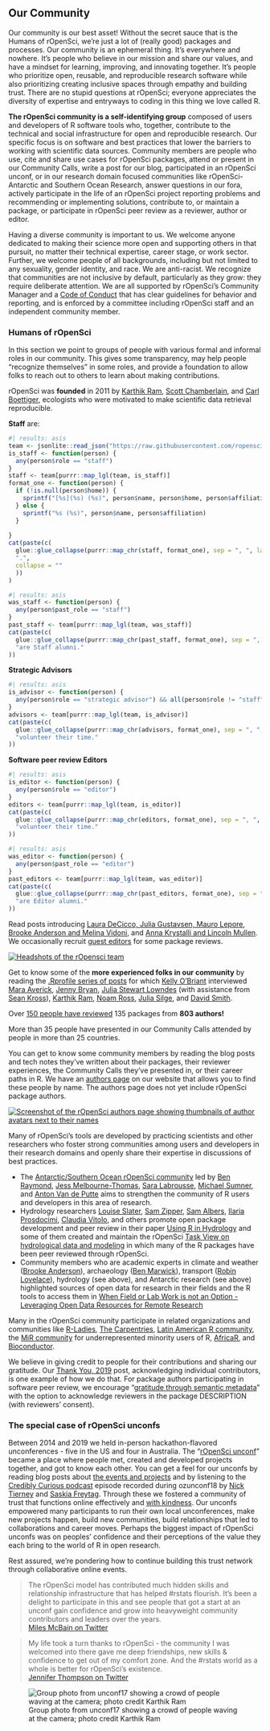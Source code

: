 ## Our Community {#community}


Our community is our best asset! 
Without the secret sauce that is the Humans of rOpenSci, we're just a lot of (really good) packages and processes. 
Our community is an ephemeral thing. 
It's everywhere and nowhere. 
It's people who believe in our mission and share our values, and have a mindset for learning, improving, and innovating together. 
It's people who prioritize open, reusable, and reproducible research software while also prioritizing creating inclusive spaces through empathy and building trust. 
There are no stupid questions at rOpenSci; everyone appreciates the diversity of expertise and entryways to coding in this thing we love called R.

**The rOpenSci community is a self-identifying group** composed of users and developers of R software tools who, together, contribute to the technical and social infrastructure for open and reproducible research. 
Our specific focus is on software and best practices that lower the barriers to working with scientific data sources. 
Community members are people who use, cite and share use cases for rOpenSci packages, 
attend or present in our Community Calls, write a post for our blog, 
participated in an rOpenSci unconf, or in our research domain focused communities like rOpenSci-Antarctic and Southern Ocean Research, 
answer questions in our fora, actively participate in the life of an rOpenSci project reporting problems and recommending or implementing solutions, 
contribute to, or maintain a package, or participate in rOpenSci peer review as a reviewer, 
author or editor.

Having a diverse community is important to us. 
We welcome anyone dedicated to making their science more open and supporting others in that pursuit, 
no matter their technical expertise, career stage, or work sector.
Further, we welcome people of all backgrounds, including but not limited to any sexuality, 
gender identity, and race. We are anti-racist. 
We recognize that communities are not inclusive by default, particularly as they grow: they require deliberate attention. 
We are all supported by rOpenSci's Community Manager and a [Code of Conduct](#conduct) that has clear guidelines for behavior and reporting, and is enforced by a committee including rOpenSci staff and an independent community member.


### Humans of rOpenSci {#humans}

In this section we point to groups of people with various formal and informal roles in our community.
This gives some transparency, may help people "recognize themselves" in some roles, 
and provide a foundation to allow folks to reach out to others to learn about making contributions.

rOpenSci was **founded** in 2011 by [Karthik Ram](https://ropensci.org/author/karthik-ram/), [Scott Chamberlain](https://ropensci.org/author/scott-chamberlain/), 
and [Carl Boettiger](https://ropensci.org/author/carl-boettiger/), 
ecologists who were motivated to make scientific data retrieval reproducible.

**Staff** are:

```r
#| results: asis
team <- jsonlite::read_json("https://raw.githubusercontent.com/ropensci/roweb3/main/data/team/team.json")
is_staff <- function(person) {
  any(person$role == "staff")
}
staff <- team[purrr::map_lgl(team, is_staff)]
format_one <- function(person) {
  if (!is.null(person$home)) {
    sprintf("[%s](%s) (%s)", person$name, person$home, person$affiliation)
  } else {
    sprintf("%s (%s)", person$name, person$affiliation)
  }
  
}
cat(paste(c(
  glue::glue_collapse(purrr::map_chr(staff, format_one), sep = ", ", last = " and "),
  ".",
  collapse = ""
  ))
)
```

```r
#| results: asis
was_staff <- function(person) {
  any(person$past_role == "staff")
}
past_staff <- team[purrr::map_lgl(team, was_staff)]
cat(paste(c(
  glue::glue_collapse(purrr::map_chr(past_staff, format_one), sep = ", ", last = " and  ")),
  "are Staff alumni."
))
```

**Strategic Advisors** 

```r
#| results: asis
is_advisor <- function(person) {
  any(person$role == "strategic advisor") && all(person$role != "staff")
}
advisors <- team[purrr::map_lgl(team, is_advisor)]
cat(paste(c(
  glue::glue_collapse(purrr::map_chr(advisors, format_one), sep = ", ", last = " and ")),
  "volunteer their time."
))
```


**Software peer review Editors** 

```r
#| results: asis
is_editor <- function(person) {
  any(person$role == "editor")
}
editors <- team[purrr::map_lgl(team, is_editor)]
cat(paste(c(
  glue::glue_collapse(purrr::map_chr(editors, format_one), sep = ", ", last = " and  ")),
  "volunteer their time."
))
```

```r
#| results: asis
was_editor <- function(person) {
  any(person$past_role == "editor")
}
past_editors <- team[purrr::map_lgl(team, was_editor)]
cat(paste(c(
  glue::glue_collapse(purrr::map_chr(past_editors, format_one), sep = ", ", last = " and ")),
  "are Editor alumni."
))
```

Read posts introducing [Laura DeCicco, Julia Gustavsen, Mauro Lepore](https://ropensci.org/blog/2020/10/27/editors2020/), 
[Brooke Anderson and Melina Vidoni](https://ropensci.org/blog/2019/01/31/more_editors/), 
and [Anna Krystalli and Lincoln Mullen](https://ropensci.org/blog/2018/06/22/new_editors/).
We occasionally recruit [guest editors](https://devguide.ropensci.org/softwarereviewintro.html#editors-and-reviewers) for some package reviews.

[![Headshots of the rOpensci team](images/team-all.png "Headshots of the rOpensci team")](https://ropensci.org/about/)

Get to know some of the **more experienced folks in our community** by reading the 
[.Rprofile series of posts](https://ropensci.org/tags/rprofile/) for which 
[Kelly O'Briant](https://ropensci.org/author/kelly-obriant/) interviewed 
[Mara Averick](https://ropensci.org/blog/2017/11/10/rprofile-mara-averick/), 
[Jenny Bryan](https://ropensci.org/blog/2017/12/08/rprofile-jenny-bryan/), 
[Julia Stewart Lowndes](https://ropensci.org/blog/2018/02/09/rprofile-julia-stewart-lowndes/) 
(with assistance from [Sean Kross](https://ropensci.org/author/sean-kross/)), 
[Karthik Ram](https://ropensci.org/blog/2018/01/12/rprofile-karthik-ram/), 
[Noam Ross](https://ropensci.org/blog/2018/04/13/rprofile-noam-ross/), 
[Julia Silge](https://ropensci.org/blog/2018/06/08/rprofile-julia-silge/), and 
[David Smith](https://ropensci.org/blog/2017/10/13/rprofile-david-smith/).

Over [150 people have reviewed](https://devguide.ropensci.org/softwarereviewintro.html#editors-and-reviewers) 135 packages from **803 authors!**

More than 35 people have presented in our Community Calls attended by people in more than 25 countries. 

You can get to know some community members by reading the blog posts and tech notes they've written about their packages, their reviewer experiences, the Community Calls they've presented in, or their career paths in R. We have an [authors page](https://ropensci.org/author/) on our website that allows you to find these people by name. The authors page does not yet include rOpenSci package authors.

[![Screenshot of the rOpenSci authors page showing thumbnails of author avatars next to their names](images/authors_2020-10.png "Some authors on rOpenSci.org")](https://ropensci.org/authors/)

Many of rOpenSci's tools are developed by practicing scientists and other researchers who foster strong communities among users and developers in their research domains and openly share their expertise in discussions of best practices. 

*   The [Antarctic/Southern Ocean rOpenSci community](https://ropensci.org/blog/2018/11/13/antarctic/) led by [Ben Raymond](https://ropensci.org/author/ben-raymond/), 
[Jess Melbourne-Thomas](https://en.wikipedia.org/wiki/Jessica_Melbourne-Thomas), 
[Sara Labrousse](https://web.whoi.edu/jenouvrier/people/sara-labrousse-2017-present/), 
[Michael Sumner](https://ropensci.org/author/michael-sumner/), and 
[Anton Van de Putte](https://ropensci.org/author/anton-van-de-putte/) aims to strengthen the community of R users and developers in this area of research.
*   Hydrology researchers [Louise Slater](https://ropensci.org/author/louise-slater/), 
[Sam Zipper](https://ropensci.org/author/sam-zipper/),
[Sam Albers](https://ropensci.org/author/sam-albers/), 
[Ilaria Prosdocimi](https://ropensci.org/author/ilaria-prosdocimi/), 
[Claudia Vitolo](https://ropensci.org/author/claudia-vitolo/), and others promote open package development and peer review in their paper 
[Using R in Hydrology](https://doi.org/10.5194/hess-23-2939-2019) and some of them created and maintain the rOpenSci 
[Task View on hydrological data and modeling](https://github.com/ropensci/Hydrology/blob/master/README.md) in which many of the R packages have been peer reviewed through rOpenSci. 
*   Community members who are academic experts in climate and weather ([Brooke Anderson](https://ropensci.org/author/brooke-anderson/)), 
archaeology ([Ben Marwick](https://ropensci.org/author/ben-marwick/)),
transport ([Robin Lovelace](https://ropensci.org/author/robin-lovelace/)), 
hydrology (see above), 
and Antarctic research (see above) highlighted sources of open data for research in their fields and the R tools to access them in [When Field or Lab Work is not an Option - Leveraging Open Data Resources for Remote Research](https://ropensci.org/blog/2020/05/19/covid-19-open-data/)

Many in the rOpenSci community participate in related organizations and communities like
[R-Ladies](https://rladies.org/), 
[The Carpentries](https://carpentries.org/), 
[Latin American R community](https://www.r-consortium.org/blog/2020/07/07/latin-american-communities-and-organizations-at-user2020), 
the [MiR community](https://medium.com/@doritolay/introducing-mir-a-community-for-underrepresented-users-of-r-7560def7d861) for underrepresented minority users of R, 
[AfricaR](https://africa-r.org/), 
and [Bioconductor](https://www.bioconductor.org/).

We believe in giving credit to people for their contributions and sharing our gratitude. 
Our [Thank You, 2019](https://ropensci.org/blog/2019/12/23/thankyou/) post, 
acknowledging individual contributors, is one example of how we do that. 
For package authors participating in software peer review, 
we encourage "[gratitude through semantic metadata](https://ropensci.org/blog/2018/03/16/thanking-reviewers-in-metadata/)" with the option to acknowledge reviewers in the package DESCRIPTION (with reviewers' consent).  

<!--
Try [https://allcontributors.org/](https://allcontributors.org/) used by [Stats Peer Review book: Contributors](https://ropenscilabs.github.io/statistical-software-peer-review/index.html#contributors), recommended by Mark Padgham. "Recognize All Contributors. Including those that don't push code". 
-->



### The special case of rOpenSci unconfs {#unconfs}

Between 2014 and 2019 we held in-person hackathon-flavored unconferences - five in the US and four in Australia. 
The "[rOpenSci unconf](https://ropensci.org/blog/2017/06/02/unconf2017/)" became a place where people met, created and developed projects together, and got to know each other. 
You can get a feel for our unconfs by reading blog posts about [the events and projects](https://ropensci.org/tags/unconf/) and by listening to the [Credibly Curious podcast](https://soundcloud.com/crediblycurious/episode-6-oz-unconf) episode recorded during ozunconf18 by [Nick Tierney](https://ropensci.org/author/nicholas-tierney/) and [Saskia Freytag](https://twitter.com/trashystats).
Through these we fostered a community of trust that functions online effectively and [with kindness](https://blogs.scientificamerican.com/observations/open-software-means-kinder-science/). 
Our unconfs empowered many participants to run their own local unconferences, make new projects happen, build new communities, build relationships that led to collaborations and career moves.
Perhaps the biggest impact of rOpenSci unconfs was on peoples' confidence and their perceptions of the value they each bring to the world of R in open research.

Rest assured, we're pondering how to continue building this trust network through collaborative online events.

> The rOpenSci model has contributed much hidden skills and relationship infrastructure that has helped #rstats flourish. 
> It's been a delight to participate in this and see people that got a start at an unconf gain confidence and grow into heavyweight community contributors and leaders over the years.
> <br>
> [Miles McBain on Twitter](https://twitter.com/MilesMcBain/status/1232458838307065858)

> My life took a turn thanks to rOpenSci - the community I was welcomed into there gave me deep friendships, new skills & confidence to get out of my comfort zone. 
> And the #rstats world as a whole is better for rOpenSci's existence.
> <br>
> [Jennifer Thompson on Twitter](https://twitter.com/jent103/status/1232460524031545344)

![Group photo from unconf17 showing a crowd of people waving at the camera; photo credit Karthik Ram](images/unconf17_wide.jpg "Group photo from unconf17; photo credit Karthik Ram")
